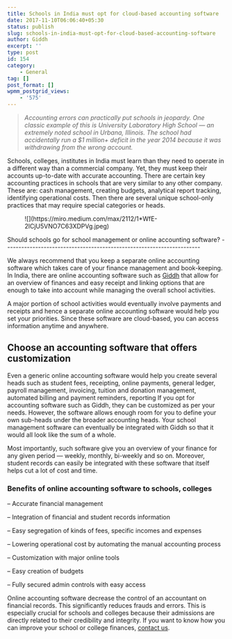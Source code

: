 ```yaml
---
title: Schools in India must opt for cloud-based accounting software
date: 2017-11-10T06:06:40+05:30
status: publish
slug: schools-in-india-must-opt-for-cloud-based-accounting-software
author: Giddh
excerpt: ''
type: post
id: 154
category:
    - General
tag: []
post_format: []
wpmm_postgrid_views:
    - '575'
---
```

> *Accounting errors can practically put schools in jeopardy. One classic example of this is University Laboratory High School — an extremely noted school in Urbana, Illinois. The school had accidentally run a $1 million+ deficit in the year 2014 because it was withdrawing from the wrong account.*

Schools, colleges, institutes in India must learn than they need to operate in a different way than a commercial company. Yet, they must keep their accounts up-to-date with accurate accounting. There are certain key accounting practices in schools that are very similar to any other company. These are: cash management, creating budgets, analytical report tracking, identifying operational costs. Then there are several unique school-only practices that may require special categories or heads.

<figure class="wp-block-image size-large">![](https://miro.medium.com/max/2112/1*WfE-2lCjU5VNO7C63XDPVg.jpeg)</figure>Should schools go for school management or online accounting software?
----------------------------------------------------------------------

We always recommend that you keep a separate online accounting software which takes care of your finance management and book-keeping. In India, there are online accounting software such as [Giddh](https://giddh.com/) that allow for an overview of finances and easy receipt and linking options that are enough to take into account while managing the overall school activities.

A major portion of school activities would eventually involve payments and receipts and hence a separate online accounting software would help you set your priorities. Since these software are cloud-based, you can access information anytime and anywhere.

Choose an accounting software that offers customization
-------------------------------------------------------

Even a generic online accounting software would help you create several heads such as student fees, receipting, online payments, general ledger, payroll management, invoicing, tuition and donation management, automated billing and payment reminders, reporting If you opt for accounting software such as Giddh, they can be customized as per your needs. However, the software allows enough room for you to define your own sub-heads under the broader accounting heads. Your school management software can eventually be integrated with Giddh so that it would all look like the sum of a whole.

Most importantly, such software give you an overview of your finance for any given period — weekly, monthly, bi-weekly and so on. Moreover, student records can easily be integrated with these software that itself helps cut a lot of cost and time.

### **Benefits of online accounting software to schools, colleges**

– Accurate financial management

– Integration of financial and student records information

– Easy segregation of kinds of fees, specific incomes and expenses

– Lowering operational cost by automating the manual accounting process

– Customization with major online tools

– Easy creation of budgets

– Fully secured admin controls with easy access

Online accounting software decrease the control of an accountant on financial records. This significantly reduces frauds and errors. This is especially crucial for schools and colleges because their admissions are directly related to their credibility and integrity. If you want to know how you can improve your school or college finances, [contact us](https://giddh.com/).
